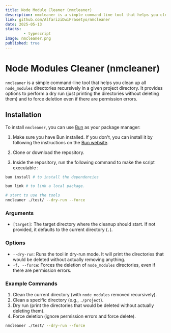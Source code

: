 ```yaml
---
title: Node Module Cleaner (nmcleaner)
description: nmcleaner is a simple command-line tool that helps you clean up all `node_modules` directories recursively in a given project directory
link: github.com/AlfariziDwiPrasetyo/nmcleaner
date: 2025-05-13
stacks:
        - typescript
image: nmcleaner.png
published: true
---
```

# Node Modules Cleaner (nmcleaner)

`nmcleaner` is a simple command-line tool that helps you clean up all `node_modules` directories recursively in a given project directory. It provides options to perform a dry run (just printing the directories without deleting them) and to force deletion even if there are permission errors.

## Installation

To install `nmcleaner`, you can use [Bun](https://bun.sh) as your package manager:

1. Make sure you have Bun installed. If you don't, you can install it by following the instructions on the [Bun website](https://bun.sh/).

2. Clone or download the repository.

3. Inside the repository, run the following command to make the script executable :

```bash
bun install # to install the dependencies

bun link # to link a local package.

# start to use the tools
nmcleaner ./test/ --dry-run --force
```

### Arguments

- `[target]`: The target directory where the cleanup should start. If not provided, it defaults to the current directory (`.`).

### Options

- `--dry-run`: Runs the tool in dry-run mode. It will print the directories that would be deleted without actually removing anything.  
- `-f, --force`: Forces the deletion of `node_modules` directories, even if there are permission errors.

### Example Commands

1. Clean the current directory (with `node_modules` removed recursively).
2. Clean a specific directory (e.g., `./project`).
3. Dry run (print the directories that would be deleted without actually deleting them).
4. Force deletion (ignore permission errors and force delete).

``` bash
nmcleaner ./test/ --dry-run --force
```